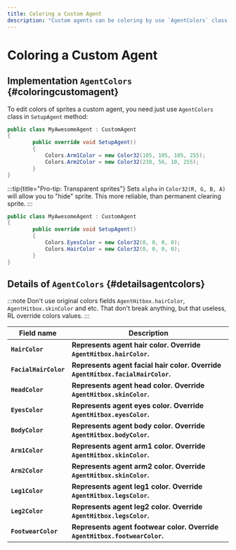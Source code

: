 ```yaml
---
title: Coloring a Custom Agent
description: "Custom agents can be coloring by use `AgentColors` class in `SetupAgent` method, that defines a color editing for all sprites of agent (head, body, eyes, arms and etc)"
---
```


# Coloring a Custom Agent

## Implementation `AgentColors` {#coloringcustomagent}

To edit colors of sprites a custom agent, you need just use `AgentColors` class in `SetupAgent` method:

```csharp title="/MyAwesomeProject/MyAwesomeAgent.cs"
public class MyAwesomeAgent : CustomAgent
{
        public override void SetupAgent()
        {
            Colors.Arm1Color = new Color32(105, 105, 105, 255);
            Colors.Arm2Color = new Color32(230, 56, 10, 255);
        }
}
```

:::tip{title="Pro-tip: Transparent sprites"}
Sets `alpha` in `Color32(R, G, B, A)` will allow you to "hide" sprite. This more reliable, than permanent clearing sprite.
:::

```csharp title="/MyAwesomeProject/MyAwesomeAgent.cs"
public class MyAwesomeAgent : CustomAgent
{
        public override void SetupAgent()
        {
            Colors.EyesColor = new Color32(0, 0, 0, 0);
            Colors.HairColor = new Color32(0, 0, 0, 0);
        }
}
```

## Details of `AgentColors` {#detailsagentcolors}

:::note
Don't use original colors fields `AgentHitbox.hairColor`, `AgentHitbox.skinColor` and etc. That don't break anything, but that useless, RL override colors values.
:::

Field name      | Description
----------------|------------
**`HairColor`**  | **Represents agent hair color. Override `AgentHitbox.hairColor`.**
**`FacialHairColor`** | **Represents agent facial hair color. Override `AgentHitbox.facialHairColor`.**
**`HeadColor`** | **Represents agent head color. Override `AgentHitbox.skinColor`.**
**`EyesColor`** | **Represents agent eyes color. Override `AgentHitbox.eyesColor`.**
**`BodyColor`**  | **Represents agent body color. Override `AgentHitbox.bodyColor`.**
**`Arm1Color`** | **Represents agent arm1 color. Override `AgentHitbox.skinColor`.**
**`Arm2Color`** | **Represents agent arm2 color. Override `AgentHitbox.skinColor`.**
**`Leg1Color`** | **Represents agent leg1 color. Override `AgentHitbox.legsColor`.**
**`Leg2Color`**  | **Represents agent leg2 color. Override `AgentHitbox.legsColor`.**
**`FootwearColor`** | **Represents agent footwear color. Override `AgentHitbox.footwearColor`.**